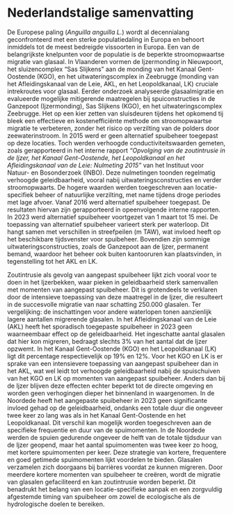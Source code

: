 \bdutch

# Nederlandstalige samenvatting {.unnumbered}

De Europese paling (*Anguilla anguilla L.*) wordt al decennialang geconfronteerd met een sterke populatiedaling in Europa en behoort inmiddels tot de meest bedreigde vissoorten in Europa. Een van de belangrijkste knelpunten voor de populatie is de beperkte stroomopwaartse migratie van glasaal. In Vlaanderen vormen de Ijzermonding in Nieuwpoort, het sluizencomplex "Sas Slijkens" aan de monding van het Kanaal Gent-Oostende (KGO), en het uitwateringscomplex in Zeebrugge (monding van het Afleidingskanaal van de Leie, AKL, en het Leopoldkanaal, LK) cruciale intrekroutes voor glasaal. Eerder onderzoek analyseerde glasaalmigratie en evalueerde mogelijke mitigerende maatregelen bij spuiconstructies in de Ganzepoot (Ijzermonding), Sas Slijkens (KGO), en het uitwateringscomplex Zeebrugge. Het op een kier zetten van sluisdeuren tijdens het opkomend tij bleek een effectieve en kostenefficiënte methode om stroomopwaartse migratie te verbeteren, zonder het risico op verzilting van de polders door zeewaterinstroom. In 2015 werd er geen alternatief spuibeheer toegepast op deze locaties. Toch werden verhoogde conductiviteitswaarden gemeten, zoals gerapporteerd in het interne rapport *“Opvolging van de zoutintrusie in de Ijzer, het Kanaal Gent-Oostende, het Leopoldkanaal en het Afleidingskanaal van de Leie: Nulmeting 2015”* van het Instituut voor Natuur- en Bosonderzoek (INBO). Deze nulmetingen toonden regelmatig verhoogde geleidbaarheid, vooral nabij uitwateringsconstructies en verder stroomopwaarts. De hogere waarden werden toegeschreven aan locatie-specifiek beheer of natuurlijke verzilting, met name tijdens droge periodes met lage afvoer. Vanaf 2016 werd alternatief spuibeheer toegepast. De resultaten hiervan zijn gerapporteerd in opeenvolgende interne rapporten. In 2023 werd alternatief spuibeheer voortgezet van 1 maart tot 15 mei. De toepassing van alternatief spuibeheer varieert sterk per waterloop. Dit hangt samen met verschillen in streefpeilen (m TAW), wat invloed heeft op het beschikbare tijdsvenster voor spuibeheer. Bovendien zijn sommige uitwateringsconstructies, zoals de Ganzepoot aan de Ijzer, permanent bemand, waardoor het beheer ook buiten kantooruren kan plaatsvinden, in tegenstelling tot het AKL en LK.

Zoutintrusie als gevolg van aangepast spuibeheer lijkt zich vooral voor te doen in het Ijzerbekken, waar pieken in geleidbaarheid sterk samenvallen met momenten van aangepast spuibeheer. Dit is grotendeels te verklaren door de intensieve toepassing van deze maatregel in de Ijzer, die resulteert in de succesvolle migratie van naar schatting 250.000 glasalen. Ter vergelijking: de inschattingen voor andere waterlopen tonen aanzienlijk lagere aantallen migrerende glasalen. In het Afleidingskanaal van de Leie (AKL) heeft het sporadisch toegepaste spuibeheer in 2023 geen waarneembaar effect op de geleidbaarheid. Het ingeschatte aantal glasalen dat hier kon migreren, bedraagt slechts 3% van het aantal dat de Ijzer opzwemt. In het Kanaal Gent-Oostende (KGO) en het Leopoldkanaal (LK) ligt dit percentage respectievelijk op 19% en 12%. Voor het KGO en LK is er sprake van een intensievere toepassing van aangepast spuibeheer dan in het AKL, wat wel leidt tot verhoogde geleidbaarheid nabij de spuischuiven van het KGO en LK op momenten van aangepast spuibeheer. Anders dan bij de Ijzer blijven deze effecten echter beperkt tot de directe omgeving en worden geen verhogingen dieper het binnenland in waargenomen. In de Noordede heeft het aangepaste spuibeheer in 2023 geen significante invloed gehad op de geleidbaarheid, ondanks een totale duur die ongeveer twee keer zo lang was als in het Kanaal Gent-Oostende en het Leopoldkanaal. Dit verschil kan mogelijk worden toegeschreven aan de specifieke frequentie en duur van de spuimomenten. In de Noordede werden de spuien gedurende ongeveer de helft van de totale tijdsduur van de Ijzer geopend, maar het aantal spuimomenten was twee keer zo hoog, met kortere spuimomenten per keer. Deze strategie van kortere, frequentere en goed getimede spuimomenten lijkt voordelen te bieden. Glasalen verzamelen zich doorgaans bij barrières voordat ze kunnen migreren. Door meerdere kortere momenten van spuibeheer te creëren, wordt de migratie van glasalen gefaciliteerd en kan zoutintrusie worden beperkt. Dit benadrukt het belang van een locatie-specifieke aanpak en een zorgvuldig afgestemde timing van spuibeheer om zowel de ecologische als de hydrologische doelen te bereiken.

\edutch
